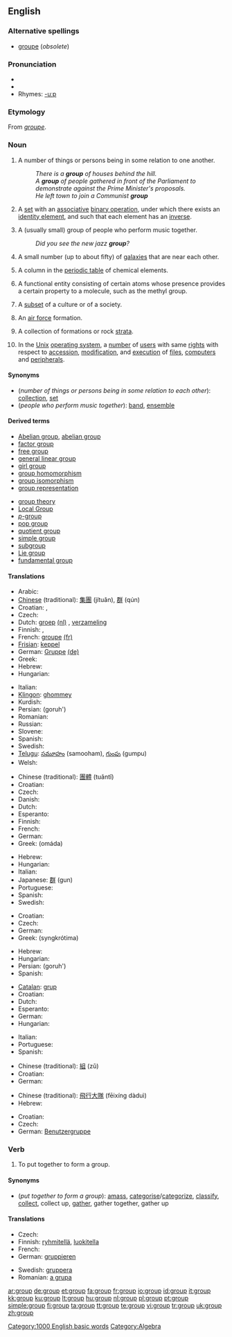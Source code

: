 {{wikipedia|dab=group}}
==English==

===Alternative spellings===
*[[groupe]] (''obsolete'')

===Pronunciation===
* {{audio|en-us-group.ogg|Audio (US)}}
* {{IPA|/gɹuːp/}}
* Rhymes: [[Rhymes:English:-uːp|-uːp]]

===Etymology===
From {{F.}} ''[[groupe]]''.

===Noun===
{{en-noun}}

# A number of things or persons being in some relation to one another.
#: ''There is a '''group''' of houses behind the hill.''
#: ''A '''group''' of people gathered in front of the Parliament to demonstrate against the Prime Minister's proposals.''
#: ''He left town to join a Communist '''group'''''
# {{grouptheory}} A [[set]] with an [[associative]] [[binary operation]], under which there exists an [[identity element]], and such that each element has an [[inverse]].
# A (usually small) group of people who perform music together.
#: ''Did you see the new jazz '''group'''?''
# {{astronomy}} A small number (up to about fifty) of [[galaxy|galaxies]] that are near each other.
# {{chemistry}} A column in the [[periodic table]] of chemical elements.
# {{chemistry}} A functional entity consisting of certain atoms whose presence provides a certain property to a molecule, such as the methyl group.
# {{sociology}} A [[subset]] of a culture or of a society.
# {{military}} An [[air force]] formation.
# {{geology}} A collection of formations or rock [[strata]].
# {{computing}} In the [[Unix]] [[operating system]], a [[number]] of [[user]]s with same [[right]]s with respect to [[accession]], [[modification]], and [[execution]] of [[file]]s, [[computer]]s and [[peripheral]]s.

====Synonyms====
* (''number of things or persons being in some relation to each other''): [[collection]], [[set]]
* (''people who perform music together''): [[band]], [[ensemble]]

====Derived terms====
{{top2}}
* [[Abelian group]], [[abelian group]]
* [[factor group]]<!--mathematics-->
* [[free group]]<!--mathematics-->
* [[general linear group]]<!--mathematics-->
* [[girl group]]
* [[group homomorphism]]<!--mathematics-->
* [[group isomorphism]]<!--mathematics-->
* [[group representation]]<!--mathematics-->
{{mid2}}
* [[group theory]]<!--mathematics-->
* [[Local Group]]<!--astronomy-->
* [[p-group|''p''-group]]
* [[pop group]]<!--mathematics-->
* [[quotient group]]<!--mathematics-->
* [[simple group]]<!--mathematics-->
* [[subgroup]]
* [[Lie group]]
* [[fundamental group]]
{{bottom2}}

====Translations====
{{trans-top|number of things or persons being in some relation to each other}}
* Arabic: {{t+|ar|مجموعة|f|tr=majmūʕa|sc=Arab}}
* [[Chinese]] (traditional): [[集團]] (jítuǎn), [[群]] (qún)
* Croatian: {{t-|hr|grupa|f}}, {{t-|hr|skupina|f}}
* Czech: {{t+|cs|skupina|f}}
* Dutch: [[groep]] [[:nl:groep|(nl)]] {{f}}, [[verzameling]] {{f}}
* Finnish: {{t+|fi|joukko}}, {{t+|fi|ryhmä}}
* French: [[groupe]] [[:fr:groupe|(fr)]] {{m}}
* [[Frisian]]: [[keppel]]
* German: [[Gruppe]] [[:de:Gruppe|(de)]] {{f}}
* Greek: {{t+|el|ομάδα|f|sc=Grek}}
* Hebrew: {{t+|he|קבוצה|f|sc=Hebr}}
* Hungarian: {{t+|hu|csoport}}
{{trans-mid}}
* Italian: {{t+|it|gruppo|m}}
* [[Klingon]]: [[ghommey]]
* Kurdish: {{KUchar|[[کۆمه‌ڵ]]}}
* Persian: {{fa-Arab|[[گروه]]}} (goruh')
* Romanian: {{t-|ro|grup|n}}
* Russian: {{t+|ru|группа|f|tr=gruppa|sc=Cyrl}}
* Slovene: {{t+|sl|skupina|f}}
* Spanish: {{t+|es|grupo|m}}
* Swedish: {{t+|sv|grupp|c}}
* [[Telugu]]: [[సమూహం]] (samooham), [[గుంపు]] (gumpu)
* Welsh: {{t-|cy|twr|xs=Welsh}}
{{trans-bottom}}

{{trans-top|in group theory}}
* Chinese (traditional): [[團體]] (tuǎntǐ)
* Croatian: {{t-|hr|grupa|f}}
* Czech: {{t-|cs|grupa|f}}
* Danish: {{t-|da|gruppe}}
* Dutch: {{t+|nl|groep|f}}
* Esperanto: {{t-|eo|grupo|xs=Esperanto}}
* Finnish: {{t+|fi|ryhmä}}
* French: {{t+|fr|groupe|m}}
* German: {{t+|de|Gruppe|f}}
* Greek: {{t+|el|ομάδα|f|sc=Grek}} (omáda)
{{trans-mid}}
* Hebrew: {{t+|he|קבוצה|f|sc=Hebr}}
* Hungarian: {{t+|hu|csoport}}
* Italian: {{t+|it|gruppo|m}}
* Japanese: [[群]] (gun)
* Portuguese: {{t+|pt|grupo|m}}
* Spanish: {{t+|es|grupo|m}}
* Swedish: {{t+|sv|grupp|c}}
{{trans-bottom}}

{{trans-top|people who perform music together}}
* Croatian: {{t-|hr|grupa|f}}
* Czech: {{t+|cs|skupina|f}}
* German: {{t+|de|Gruppe|f}}
* Greek: {{t|el|συγκρότημα|n|sc=Grek}} (syngkrótima)
{{trans-mid}}
* Hebrew: {{t-|he|להקה|f|sc=Hebr}}
* Hungarian: {{t+|hu|együttes}}
* Persian: {{fa-Arab|[[گروه]]}} (goruh')
* Spanish: {{t+|es|grupo|m}}
{{trans-bottom}}

{{trans-top|small number of galaxies}}
{{trans-mid}}
{{trans-bottom}}

{{trans-top|column in the periodic table}}
* [[Catalan]]: [[grup]] {{m}}
* Croatian: {{t-|hr|grupa|f}}
* Dutch: {{t+|nl|groep|f}}
* Esperanto: {{t-|eo|grupo|xs=Esperanto}}
* German: {{t+|de|Gruppe|f}}
* Hungarian: {{t+|hu|csoport}}
{{trans-mid}}
* Italian: {{t+|it|gruppo|m}}
* Portuguese: {{t+|pt|grupo|m}}
* Spanish: {{t+|es|grupo|m}}
{{trans-bottom}}

{{trans-top|functional entity consisting of certain atoms whose presence provides a certain property to a molecule}}
{{trans-mid}}
{{trans-bottom}}

{{trans-top|subset of a culture or of a society}}
* Chinese (traditional): [[組]] (zǔ)
* Croatian: {{t-|hr|grupa|f}}
* German: {{t+|de|Gruppe|f}}
{{trans-mid}}
{{trans-bottom}}

{{trans-top|air force formation}}
* Chinese (traditional): [[飛行大隊]] (fēixíng dàduì)
* Hebrew: {{t-|he|להק|f|sc=Hebr}}
{{trans-mid}}
{{trans-bottom}}

{{trans-top|collection of formations or rock strata}}
{{trans-mid}}
{{trans-bottom}}

{{trans-top|in Unix}}
* Croatian: {{t-|hr|grupa|f}}
* Czech: {{t+|cs|skupina|f}}
* German: [[Benutzergruppe]] {{f}}
{{trans-mid}}
{{trans-bottom}}

===Verb===
{{en-verb}}

# {{transitive}} To put together to form a group.

====Synonyms====
* (''put together to form a group''): [[amass]], [[categorise]]/[[categorize]], [[classify]], [[collect]], collect up, [[gather]], gather together, gather up

====Translations====
{{trans-top|to put together to form a group}}
* Czech: {{t-|cs|seskupit}}
* Finnish: [[ryhmitellä]], [[luokitella]]
* French: {{t+|fr|grouper}}
* German: [[gruppieren]]
{{trans-mid}}
* Swedish: [[gruppera]]
* Romanian: [[a grupa]]
{{trans-bottom}}

[[Category:1000 English basic words]]
[[Category:Algebra]]

[[ar:group]]
[[de:group]]
[[et:group]]
[[fa:group]]
[[fr:group]]
[[io:group]]
[[id:group]]
[[it:group]]
[[kk:group]]
[[ku:group]]
[[lt:group]]
[[hu:group]]
[[nl:group]]
[[pl:group]]
[[pt:group]]
[[simple:group]]
[[fi:group]]
[[ta:group]]
[[tt:group]]
[[te:group]]
[[vi:group]]
[[tr:group]]
[[uk:group]]
[[zh:group]]